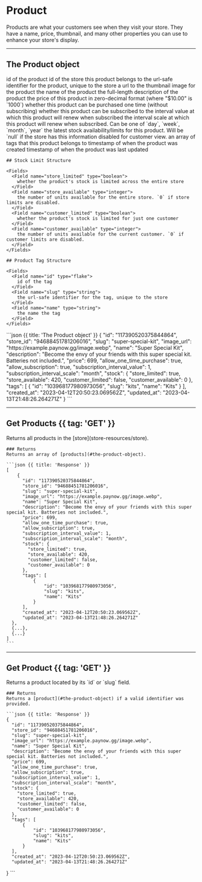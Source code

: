 # Product

<Row>
  <Col>
    Products are what your customers see when they visit your store.
    They have a name, price, thumbnail, and many other properties you can use to enhance your store's display.
  </Col>
  <Col sticky>
    <Endpoints>
        <Endpoint method="GET" href="#get-products" url="/store/products" />
        <Endpoint method="GET" href="#get-product" url="/store/products/{product.id}" />
        <Endpoint method="GET" href="#get-product" url="/store/products/{product.slug}" />
    </Endpoints>
  </Col>
</Row>

---

## The Product object

<Row>
  <Col>
    <Fields>
      <Field name="id" type="flake">
        id of the product
      </Field>
      <Field name="store_id" type="flake">
        id of the store this product belongs to
      </Field>
      <Field name="slug" type="string">
        the url-safe identifier for the product, unique to the store
      </Field>
      <Field name="image_url" type="string" nullable>
        a url to the thumbnail image for the product
      </Field>
      <Field name="name" type="string">
        the name of the product
      </Field>
      <Field name="description" type="string">
        the full-length description of the product
      </Field>
      <Field name="price" type="integer">
        the price of this product in zero-decimal format (where "$10.00" is `1000`)
      </Field>
      <Field name="allow_one_time_purchase" type="boolean">
        whether this product can be purchased one time (without subscribing)
      </Field>
      <Field name="allow_subscription" type="boolean">
        whether this product can be subscribed to
      </Field>
      <Field name="subscription_interval_value" type="integer">
        the interval value at which this product will renew when subscribed
      </Field>
      <Field name="subscription_interval_scale" type="enum">
        the interval scale at which this product will renew when subscribed.
        Can be one of `day`, `week`, `month`, `year`
      </Field>
      <Field name="stock" type="stock limit" typeHref="#stock-limit-structure" nullable>
        the latest stock availability/limits for this product.
        Will be `null` if the store has this information disabled for customer view.
      </Field>
      <Field name="tags" type="product tag" typeHref="#product-tag-structure">
        an array of tags that this product belongs to
      </Field>
      <Field name="created_at" type="timestamp">
        timestamp of when the product was created
      </Field>
      <Field name="updated_at" type="timestamp" nullable>
        timestamp of when the product was last updated
      </Field>
    </Fields>

    ## Stock Limit Structure

    <Fields>
      <Field name="store_limited" type="boolean">
        whether the product's stock is limited across the entire store
      </Field>
      <Field name="store_available" type="integer">
        the number of units available for the entire store. `0` if store limits are disabled.
      </Field>
      <Field name="customer_limited" type="boolean">
        whether the product's stock is limited for just one customer
      </Field>
      <Field name="customer_available" type="integer">
        the number of units available for the current customer. `0` if customer limits are disabled.
      </Field>
    </Fields>

    ## Product Tag Structure

    <Fields>
      <Field name="id" type="flake">
        id of the tag
      </Field>
      <Field name="slug" type="string">
        the url-safe identifier for the tag, unique to the store
      </Field>
      <Field name="name" type="string">
        the name the tag
      </Field>
    </Fields>
  </Col>
  <Col sticky>
    ```json {{ title: 'The Product object' }}
    {
        "id": "117390520375844864",
        "store_id": "94688451781206016",
        "slug": "super-special-kit",
        "image_url": "https://example.paynow.gg/image.webp",
        "name": "Super Special Kit",
        "description": "Become the envy of your friends with this super special kit. Batteries not included.",
        "price": 699,
        "allow_one_time_purchase": true,
        "allow_subscription": true,
        "subscription_interval_value": 1,
        "subscription_interval_scale": "month",
        "stock": {
          "store_limited": true,
          "store_available": 420,
          "customer_limited": false,
          "customer_available": 0
        },
        "tags": [
            {
                "id": "103968177980973056",
                "slug": "kits",
                "name": "Kits"
            }
        ],
        "created_at": "2023-04-12T20:50:23.069562Z",
        "updated_at": "2023-04-13T21:48:26.264271Z"
    }
    ```
  </Col>
</Row>

---

## Get Products {{ tag: 'GET' }}

<Row>
  <Col>
    Returns all products in the [store](store-resources/store).

    ### Returns
    Returns an array of [products](#the-product-object).

  </Col>
  <Col sticky>
    <Endpoints request perms="product_read">
        <Endpoint method="GET" url="/store/products" />
    </Endpoints>

    ```json {{ title: 'Response' }}
    [
        {
          "id": "117390520375844864",
          "store_id": "94688451781206016",
          "slug": "super-special-kit",
          "image_url": "https://example.paynow.gg/image.webp",
          "name": "Super Special Kit",
          "description": "Become the envy of your friends with this super special kit. Batteries not included.",
          "price": 699,
          "allow_one_time_purchase": true,
          "allow_subscription": true,
          "subscription_interval_value": 1,
          "subscription_interval_scale": "month",
          "stock": {
            "store_limited": true,
            "store_available": 420,
            "customer_limited": false,
            "customer_available": 0
          },
          "tags": [
              {
                  "id": "103968177980973056",
                  "slug": "kits",
                  "name": "Kits"
              }
          ],
          "created_at": "2023-04-12T20:50:23.069562Z",
          "updated_at": "2023-04-13T21:48:26.264271Z"
      },
      {...},
      {...}
    ]
    ```
  </Col>
</Row>

---

## Get Product {{ tag: 'GET' }}

<Row>
  <Col>
    Returns a product located by its `id` or `slug` field.

    ### Returns
    Returns a [product](#the-product-object) if a valid identifier was provided.

  </Col>
  <Col sticky>
    <Endpoints request perms="product_read">
        <Endpoint method="GET" url="/store/products/{product.id}" />
        <Endpoint method="GET" url="/store/products/{product.slug}" />
    </Endpoints>

    ```json {{ title: 'Response' }}
    {
      "id": "117390520375844864",
      "store_id": "94688451781206016",
      "slug": "super-special-kit",
      "image_url": "https://example.paynow.gg/image.webp",
      "name": "Super Special Kit",
      "description": "Become the envy of your friends with this super special kit. Batteries not included.",
      "price": 699,
      "allow_one_time_purchase": true,
      "allow_subscription": true,
      "subscription_interval_value": 1,
      "subscription_interval_scale": "month",
      "stock": {
        "store_limited": true,
        "store_available": 420,
        "customer_limited": false,
        "customer_available": 0
      },
      "tags": [
          {
              "id": "103968177980973056",
              "slug": "kits",
              "name": "Kits"
          }
      ],
      "created_at": "2023-04-12T20:50:23.069562Z",
      "updated_at": "2023-04-13T21:48:26.264271Z"
  }
    ```
  </Col>
</Row>
